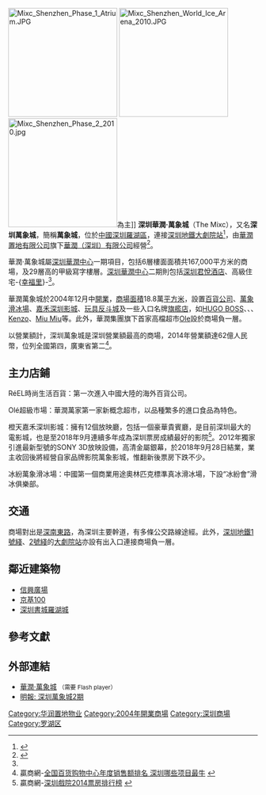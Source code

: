 {{noteTA
|G1=Show
|1=zh-cn:幸福里;zh-hk:幸福里;zh-tw:幸福里;
}}
{{about|[[深圳|深圳]][[羅湖|羅湖]]的[[商場|商場]]|[[杭州|杭州]][[商場|商場]]|杭州萬象城|[[香港商場|香港商場]]|華潤大廈|[[深圳灣|深圳灣]][[中國華潤大廈|中國華潤大廈]]基座的[[商場|商場]]|深圳灣萬象城|[[深圳|深圳]][[大沖|大沖]]的[[商場|商場]]|深圳萬象天地}}
[[File:Mixc_Shenzhen_Phase_1_Atrium.JPG|220px]]
[[File:Mixc_Shenzhen_World_Ice_Arena_2010.JPG|220px]]
[[File:Mixc_Shenzhen_Phase_2_2010.jpg|220px]]為主]]
{{深圳华润中心}}
'''深圳華潤·萬象城'''（The Mixc），又名'''深圳萬象城'''，簡稱'''萬象城'''，位於[[中國|中國]][[深圳|深圳]][[羅湖區|羅湖區]]，連接[[深圳地鐵|深圳地鐵]][[大劇院站_(深圳)|大劇院站]]<ref name="crland1">{{cite web| language =zh-cn| publisher =華潤置地有限公司| title =出租物業　深圳華潤中心| url =http://www.crland.com.hk/Property/crc_center_sz.asp| author =| date =| accessdate =2009-06-21| deadurl =yes| archiveurl =https://web.archive.org/web/20090312012724/http://www.crland.com.hk/Property/crc_center_sz.asp| archivedate =2009-03-12}}</ref>，由[[華潤置地|華潤置地有限公司]]旗下[[華潤（深圳）有限公司|華潤（深圳）有限公司]]經營<ref>{{cite web | language = zh-cn | publisher =  | title = 華潤中心 聯繫我們 | url = http://www.themixc.com/contact/index.aspx | author =  | date =  | accessdate = 2009-06-21 | archive-url = https://web.archive.org/web/20090714031445/http://www.themixc.com/contact/index.aspx | archive-date = 2009-07-14 | dead-url = yes }}</ref>。

華潤·萬象城屬[[深圳華潤中心|深圳華潤中心]]一期項目，包括6層樓面面積共167,000平方米的商場，及29層高的甲級寫字樓層。[[深圳華潤中心|深圳華潤中心]]二期則包括[[深圳君悅酒店|深圳君悅酒店]]、高級住宅-{[[幸福里|幸福里]]}-<ref name="crland1" />。

華潤萬象城於2004年12月中[[開業|開業]]，[[商場|商場]][[面積|面積]]18.8萬[[平方米|平方米]]，設置[[百貨公司|百貨公司]]、[[萬象滑冰場|萬象滑冰場]]、[[嘉禾深圳影城|嘉禾深圳影城]]、[[玩具反斗城|玩具反斗城]]及一些入口名牌[[旗艦店|旗艦店]]，如[[HUGO_BOSS|HUGO BOSS]]、{{tsl|en|Escada|ESCADA}}、{{tsl|en|Alfred Dunhill|Alfred Dunhill}}、[[高田贤三|Kenzo]]、[[Miu_Miu|Miu Miu]]等。此外，華潤集團旗下首家高檔超市[[華潤萬家超級市場|Ole]]設於商場負一層。

以營業額計，深圳萬象城是深圳營業額最高的商場，2014年營業額達62億人民幣，位列全國第四，廣東省第二<ref>贏商網-[http://sz.winshang.com/news-478490.html 全国百货购物中心年度销售额排名 深圳哪些项目最牛] {{Wayback|url=http://sz.winshang.com/news-478490.html |date=20160603211520 }}</ref>。

==主力店鋪==
RéEL時尚生活百貨：第一次進入中國大陸的海外百貨公司。

Olé超級市場：華潤萬家第一家新概念超市，以品種繁多的進口食品為特色。

橙天嘉禾深圳影城：擁有12個放映廳，包括一個豪華貴賓廳，是目前深圳最大的電影城，也是至2018年9月連續多年成為深圳票房成績最好的影院<ref>贏商網-[http://sz.winshang.com/news-441699.html 深圳戲院2014票房排行榜] {{Wayback|url=http://sz.winshang.com/news-441699.html |date=20160419235013 }}</ref>。2012年獨家引進最新型號的SONY 3D放映設備，高清金屬銀幕，於2018年9月28日結業，業主收回後將經營自家品牌影院萬象影城，惟翻新後票房下跌不少。

冰紛萬象滑冰場：中國第一個商業用途奧林匹克標準真冰滑冰場，下設“冰紛會”滑冰俱樂部。

==交通==
商場對出是[[深南東路|深南東路]]，為深圳主要幹道，有多條公交路線途經。此外，[[深圳地鐵1號綫|深圳地鐵1號綫]]、[[深圳地鐵2號綫|2號綫]]的[[大劇院站_(深圳市)|大劇院站]]亦設有出入口連接商場負一層。

==鄰近建築物==
*[[信興廣場|信興廣場]]
*[[京基100|京基100]]
*[[深圳書城羅湖城|深圳書城羅湖城]]

==參考文獻==
<div class="references-small">
<references />
</div>

{{commonscat|Shenzhen MIXC}}

==外部連結==
*[https://web.archive.org/web/20160709032206/http://www.themixc.com/index.aspx 華潤·萬象城] {{zh-cn}} <span style="font-size:smaller;">（需要 Flash player）</span>
*[http://www.mpfinance.com/htm/Finance/20080726/News/la_lac1.htm 明報: 深圳萬象城2期] {{Wayback|url=http://www.mpfinance.com/htm/Finance/20080726/News/la_lac1.htm |date=20210410193949 }}

{{coord|22.542347|114.105656|format=dms|display=title|region:CN_type:landmark}}

{{深圳}}
[[Category:华润置地物业|Category:华润置地物业]]
[[Category:2004年開業商場|Category:2004年開業商場]]
[[Category:深圳商場|Category:深圳商場]]
[[Category:罗湖区|Category:罗湖区]]